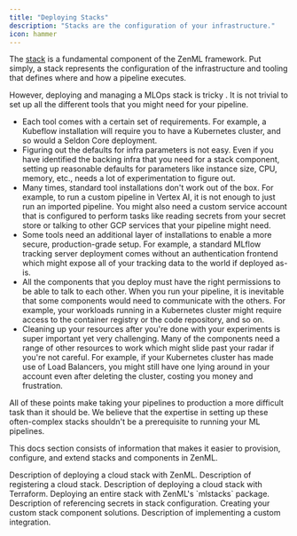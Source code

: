 ```yaml
---
title: "Deploying Stacks"
description: "Stacks are the configuration of your infrastructure."
icon: hammer
---
```


The [stack](v/0.66.0/user-guide/guides/production-guide/understand-stacks) is a fundamental component of the ZenML framework. Put simply, a stack represents the configuration of the infrastructure and tooling that defines where and how a pipeline executes.

However, deploying and managing a MLOps stack is tricky <Icon icon="face-sad-cry"/><Icon icon="face-grin-squint"/>. It is not trivial to set up all the different tools that you might need for your pipeline.

* <Icon icon="rainbow"/>Each tool comes with a certain set of requirements. For example, a Kubeflow installation will require you to have a Kubernetes cluster, and so would a Seldon Core deployment.
* <Icon icon="face-rolling-eyes"/>Figuring out the defaults for infra parameters is not easy. Even if you have identified the backing infra that you need for a stack component, setting up reasonable defaults for parameters like instance size, CPU, memory, etc., needs a lot of experimentation to figure out.
* <Icon icon="road-barrier"/>Many times, standard tool installations don't work out of the box. For example, to run a custom pipeline in Vertex AI, it is not enough to just run an imported pipeline. You might also need a custom service account that is configured to perform tasks like reading secrets from your secret store or talking to other GCP services that your pipeline might need.
* <Icon icon="lock"/>Some tools need an additional layer of installations to enable a more secure, production-grade setup. For example, a standard MLflow tracking server deployment comes without an authentication frontend which might expose all of your tracking data to the world if deployed as-is.
* <Icon icon="head-side-virus"/>All the components that you deploy must have the right permissions to be able to talk to each other. When you run your pipeline, it is inevitable that some components would need to communicate with the others. For example, your workloads running in a Kubernetes cluster might require access to the container registry or the code repository, and so on.
* <Icon icon="broom"/>Cleaning up your resources after you're done with your experiments is super important yet very challenging. Many of the components need a range of other resources to work which might slide past your radar if you're not careful. For example, if your Kubernetes cluster has made use of Load Balancers, you might still have one lying around in your account even after deleting the cluster, costing you money and frustration.

All of these points make taking your pipelines to production a more difficult task than it should be. We believe that the expertise in setting up these often-complex stacks shouldn't be a prerequisite to running your ML pipelines.

This docs section consists of information that makes it easier to provision, configure, and extend stacks and components in ZenML.


<CardGroup cols={2}>
  <Card title="Deploy a cloud stack with ZenML" icon="cloud" href="v/0.66.0/stack-components/stack-deployment/deploy-a-cloud-stack">
    Description of deploying a cloud stack with ZenML.
  </Card>
  <Card title="Register a cloud stack" icon="clipboard-list" href="v/0.66.0/stack-components/stack-deployment/register-a-cloud-stack">
    Description of registering a cloud stack.
  </Card>
  <Card title="Deploy a cloud stack with Terraform" icon="server" href="v/0.66.0/stack-components/stack-deployment/deploy-a-cloud-stack-with-terraform">
    Description of deploying a cloud stack with Terraform.
  </Card>
  <Card title="Deploy stack/components using mlstacks" icon="box" href="v/0.66.0/stack-components/stack-deployment/deploy-a-stack-using-mlstacks">
    Deploying an entire stack with ZenML's `mlstacks` package.
  </Card>
  <Card title="Reference secrets in stack configuration" icon="key" href="v/0.66.0/usage/project-setup/use-secrets/reference-secrets-in-stack-configuration">
    Description of referencing secrets in stack configuration.
  </Card>
  <Card title="Implement a custom stack component" icon="puzzle-piece" href="v/0.66.0/stack-components/stack-deployment/implement-a-custom-stack-component">
    Creating your custom stack component solutions.
  </Card>
  <Card title="Implement a custom integration" icon="plug" href="v/0.66.0/stack-components/stack-deployment/implement-a-custom-integration">
    Description of implementing a custom integration.
  </Card>
</CardGroup>
